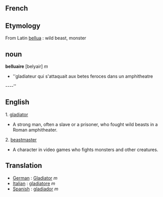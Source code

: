 ==French==



==Etymology==
From Latin [[bellua]] : wild beast, monster

==noun==

'''belluaire''' [belyair] ''m''
*''gladiateur qui s'attaquait aux betes feroces dans un amphitheatre
----''

==English==

1. [[gladiator]] 
*A strong man, often a slave or a prisoner, who fought wild beasts in a Roman amphitheater.

2. [[beastmaster]]
*A character in video games who fights monsters and other creatures.

==Translation==

*[[German]] : [[Gladiator]] ''m''
*[[Italian]] : [[gladiatore]] ''m''
*[[Spanish]] : [[gladiador]] ''m''
